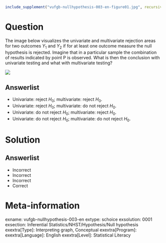 ```{r, echo = FALSE, results = "hide"}
include_supplement("vufgb-nullhypothesis-003-en-figure01.jpg", recursive = TRUE)
```

Question
========

The image below visualizes the univariate and multivariate rejection areas for two outcomes $Y_{1}$ and $Y_{2}$ if for at least one outcome measure the null hypothesis is rejected. Imagine that in a particular sample the combination of results indicated by point P is observed. What is then the conclusion with univariate testing and what with multivariate testing?

![](vufgb-nullhypothesis-003-en-figure01.jpg)
  
Answerlist
----------
* Univariate: reject $H_{0}$; multivariate: reject $H_{0}$.
* Univariate: reject $H_{0}$; multivariate: do not reject $H_{0}$.
* Univariate: do not reject $H_{0}$; multivariate: reject $H_{0}$.
* Univariate: do not reject $H_{0}$; multivariate: do not reject $H_{0}$.

Solution
========

Answerlist
----------
* Incorrect
* Incorrect
* Incorrect
* Correct

Meta-information
================
exname: vufgb-nullhypothesis-003-en
extype: schoice
exsolution: 0001
exsection: Inferential Statistics/NHST/Hypothesis/Null hypothesis
exextra[Type]: Interpreting graph, Conceptual
exextra[Program]: 
exextra[Language]: English
exextra[Level]: Statistical Literacy